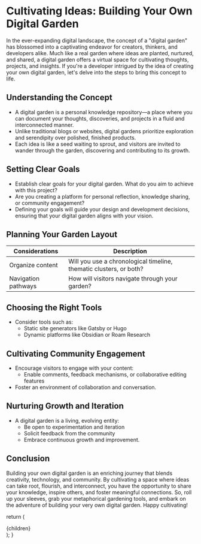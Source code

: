 
# Cultivating Ideas: Building Your Own Digital Garden

In the ever-expanding digital landscape, the concept of a "digital garden" has blossomed into a captivating endeavor for creators, thinkers, and developers alike. Much like a real garden where ideas are planted, nurtured, and shared, a digital garden offers a virtual space for cultivating thoughts, projects, and insights. If you're a developer intrigued by the idea of creating your own digital garden, let's delve into the steps to bring this concept to life.

## Understanding the Concept

- A digital garden is a personal knowledge repository—a place where you can document your thoughts, discoveries, and projects in a fluid and interconnected manner.
- Unlike traditional blogs or websites, digital gardens prioritize exploration and serendipity over polished, finished products.
- Each idea is like a seed waiting to sprout, and visitors are invited to wander through the garden, discovering and contributing to its growth.

## Setting Clear Goals

- Establish clear goals for your digital garden. What do you aim to achieve with this project?
- Are you creating a platform for personal reflection, knowledge sharing, or community engagement?
- Defining your goals will guide your design and development decisions, ensuring that your digital garden aligns with your vision.

## Planning Your Garden Layout

| Considerations      | Description                                                        |
| ------------------- | ------------------------------------------------------------------ |
| Organize content    | Will you use a chronological timeline, thematic clusters, or both? |
| Navigation pathways | How will visitors navigate through your garden?                    |

## Choosing the Right Tools

- Consider tools such as:
  - Static site generators like Gatsby or Hugo
  - Dynamic platforms like Obsidian or Roam Research

## Cultivating Community Engagement

- Encourage visitors to engage with your content:
  - Enable comments, feedback mechanisms, or collaborative editing features
- Foster an environment of collaboration and conversation.

## Nurturing Growth and Iteration

- A digital garden is a living, evolving entity:
  - Be open to experimentation and iteration
  - Solicit feedback from the community
  - Embrace continuous growth and improvement.

## Conclusion

Building your own digital garden is an enriching journey that blends creativity, technology, and community. By cultivating a space where ideas can take root, flourish, and interconnect, you have the opportunity to share your knowledge, inspire others, and foster meaningful connections. So, roll up your sleeves, grab your metaphorical gardening tools, and embark on the adventure of building your very own digital garden. Happy cultivating!

  return (
    <div className="flex flex-col gap-y-6">
      <Link href="/blog">
        <ArrowLongLeftIcon className="w-8 sm:w-12" />
      </Link>
      <div className="prose xl:prose-xl dark:prose-invert">{children}</div>
    </div>
  );
}
